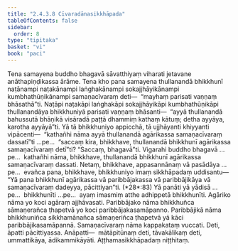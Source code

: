 ```yaml
---
title: "2.4.3.8 Cīvaradānasikkhāpada"
tableOfContents: false
sidebar:
  order: 8
type: "tipitaka"
basket: "vi"
book: "paci"
---
```



<DynamicBreadcrumb />

<Division number="916" book="paci" e="ch" v="2" p="374">

<Paragraph number="2851" book="paci">
Tena samayena buddho bhagavā sāvatthiyaṃ viharati jetavane anāthapiṇḍikassa ārāme. Tena kho pana samayena thullanandā bhikkhunī naṭānampi naṭakānampi laṅghakānampi sokajjhāyikānampi kumbhathūṇikānampi samaṇacīvaraṃ deti—  “mayhaṃ parisati vaṇṇaṃ bhāsathā”ti. Naṭāpi naṭakāpi laṅghakāpi sokajjhāyikāpi kumbhathūṇikāpi thullanandāya bhikkhuniyā parisati vaṇṇaṃ bhāsanti—  “ayyā thullanandā bahussutā bhāṇikā visāradā paṭṭā dhammiṃ kathaṃ kātuṃ; detha ayyāya, karotha ayyāyā”ti.
</Paragraph>

<Paragraph number="2852" book="paci">
Yā tā bhikkhuniyo appicchā, tā ujjhāyanti khiyyanti vipācenti—  “kathañhi nāma ayyā thullanandā agārikassa samaṇacīvaraṃ dassatī”ti …pe…  “saccaṃ kira, bhikkhave, thullanandā bhikkhunī agārikassa samaṇacīvaraṃ detī”ti? “Saccaṃ, bhagavā”ti. Vigarahi buddho bhagavā …pe…  kathañhi nāma, bhikkhave, thullanandā bhikkhunī agārikassa samaṇacīvaraṃ dassati. Netaṃ, bhikkhave, appasannānaṃ vā pasādāya …pe…  evañca pana, bhikkhave, bhikkhuniyo imaṃ sikkhāpadaṃ uddisantu—
</Paragraph>

</Division>
<Division number="917" book="paci" e="ch" v="2" p="374">

<Paragraph number="2853" book="paci">
<Emphasis>“Yā pana bhikkhunī agārikassa vā paribbājakassa vā paribbājikāya vā samaṇacīvaraṃ dadeyya, pācittiyan”</Emphasis>ti. (*28*:<Emphasis>83</Emphasis>)
</Paragraph>

</Division>
<Division number="918" book="paci" e="ch" v="2" p="374">

<Paragraph number="2854" book="paci">
<Emphasis>Yā panā</Emphasis>ti yā yādisā …pe…  <Emphasis>bhikkhunī</Emphasis>ti …pe…  ayaṃ imasmiṃ atthe adhippetā bhikkhunīti.
</Paragraph>

<Paragraph number="2855" book="paci">
<Emphasis>Agāriko</Emphasis> nāma yo koci agāraṃ ajjhāvasati.
</Paragraph>

<Paragraph number="2856" book="paci">
<Emphasis>Paribbājako</Emphasis> nāma bhikkhuñca sāmaṇerañca ṭhapetvā yo koci paribbājakasamāpanno.
</Paragraph>

<Paragraph number="2857" book="paci">
<Emphasis>Paribbājikā</Emphasis> nāma bhikkhuniñca sikkhamānañca sāmaṇeriñca ṭhapetvā yā kāci paribbājikasamāpannā.
</Paragraph>

<Paragraph number="2858" book="paci">
<Emphasis>Samaṇacīvaraṃ</Emphasis> nāma kappakataṃ vuccati. Deti, āpatti pācittiyassa.
</Paragraph>

</Division>
<Division number="919" book="paci" e="ch" v="2" p="375">

<Paragraph number="2859" book="paci">
Anāpatti—  mātāpitūnaṃ deti, tāvakālikaṃ deti, ummattikāya, ādikammikāyāti.

</Paragraph>
</Division>

<Paragraph number="2860" type="center" book="paci">
Aṭṭhamasikkhāpadaṃ niṭṭhitaṃ.
</Paragraph>